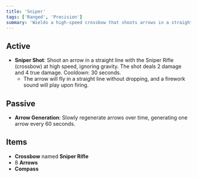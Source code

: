 ```yaml
---
title: 'Sniper'
tags: ['Ranged', 'Precision']
summary: 'Wields a high-speed crossbow that shoots arrows in a straight line without gravity. Slowly regenerates arrows over time.'
---
```


## Active

- **Sniper Shot**: Shoot an arrow in a straight line with the Sniper Rifle (crossbow) at high speed, ignoring gravity. The shot deals 2 damage and 4 true damage. Cooldown: 30 seconds.
  - The arrow will fly in a straight line without dropping, and a firework sound will play upon firing.

## Passive

- **Arrow Generation**: Slowly regenerate arrows over time, generating one arrow every 60 seconds.

## Items

- **Crossbow** named **Sniper Rifle**
- 8 **Arrows**
- **Compass**

